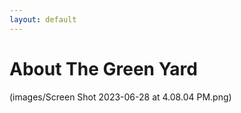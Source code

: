 ```yaml
---
layout: default
---
```


# About The Green Yard

(images/Screen Shot 2023-06-28 at 4.08.04 PM.png)


